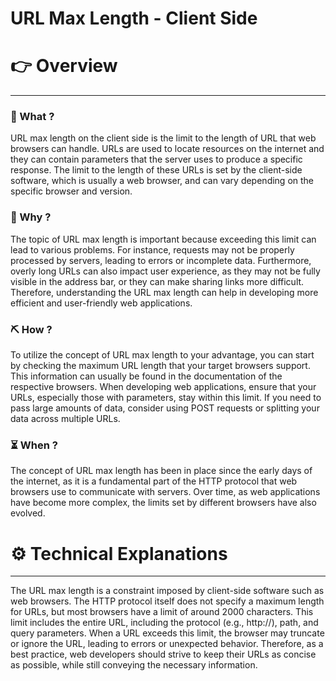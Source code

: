 # URL Max Length - Client Side


# 👉 Overview

---

### 👀 What ?

URL max length on the client side is the limit to the length of URL that web browsers can handle. URLs are used to locate resources on the internet and they can contain parameters that the server uses to produce a specific response. The limit to the length of these URLs is set by the client-side software, which is usually a web browser, and can vary depending on the specific browser and version.


### 🧐 Why ?

The topic of URL max length is important because exceeding this limit can lead to various problems. For instance, requests may not be properly processed by servers, leading to errors or incomplete data. Furthermore, overly long URLs can also impact user experience, as they may not be fully visible in the address bar, or they can make sharing links more difficult. Therefore, understanding the URL max length can help in developing more efficient and user-friendly web applications.


### ⛏️ How ?

To utilize the concept of URL max length to your advantage, you can start by checking the maximum URL length that your target browsers support. This information can usually be found in the documentation of the respective browsers. When developing web applications, ensure that your URLs, especially those with parameters, stay within this limit. If you need to pass large amounts of data, consider using POST requests or splitting your data across multiple URLs.


### ⏳ When ?

The concept of URL max length has been in place since the early days of the internet, as it is a fundamental part of the HTTP protocol that web browsers use to communicate with servers. Over time, as web applications have become more complex, the limits set by different browsers have also evolved.


# ⚙️ Technical Explanations

---

The URL max length is a constraint imposed by client-side software such as web browsers. The HTTP protocol itself does not specify a maximum length for URLs, but most browsers have a limit of around 2000 characters. This limit includes the entire URL, including the protocol (e.g., http://), path, and query parameters. When a URL exceeds this limit, the browser may truncate or ignore the URL, leading to errors or unexpected behavior. Therefore, as a best practice, web developers should strive to keep their URLs as concise as possible, while still conveying the necessary information.
